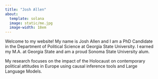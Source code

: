 ```yaml
---
title: "Josh Allen"
about:
  template: solana
  image: static/me.jpg
  image-width: 18em
---
```


Welcome to my website! My name is Josh Allen and I am a PhD Candidate in the Department of Political Science at Georgia State University. I earned my M.A. at Georgia State and am a proud Sonoma State University alum.

My research focuses on the impact of the Holocaust on contemporary political attitudes in Europe using causal inference tools and Large Language Models.



